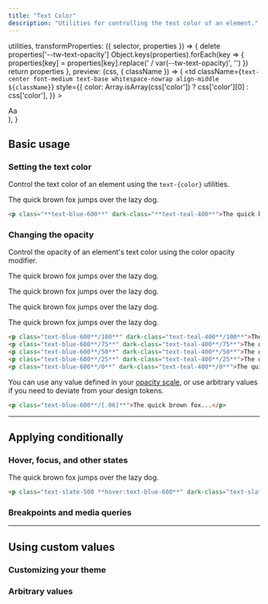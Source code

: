 ```yaml
---
title: "Text Color"
description: "Utilities for controlling the text color of an element."
---
```



  utilities,
  transformProperties: ({ selector, properties }) => {
    delete properties['--tw-text-opacity']
    Object.keys(properties).forEach(key => {
      properties[key] = properties[key].replace(' / var(--tw-text-opacity)', '')
    })
    return properties
  },
  preview: (css, { className }) => (
    <td
      className={`text-center font-medium text-base whitespace-nowrap align-middle ${className}`}
      style={{
        color: Array.isArray(css['color']) ? css['color'][0] : css['color'],
      }}
    >
      <div className="w-16 mx-auto">Aa</div>
    </td>
  ),
}

## Basic usage

### Setting the text color

Control the text color of an element using the `text-{color}` utilities.

<Example>
  <div class="relative text-xl text-center font-medium leading-6">
    <p class="text-blue-600 dark:text-teal-400">The quick brown fox jumps over the lazy dog.</p>
  </div>
</Example>

```html
<p class="**text-blue-600**" dark-class="**text-teal-400**">The quick brown fox...</p>
```

### Changing the opacity

Control the opacity of an element's text color using the color opacity modifier.

<Example>
  <div class="text-xl font-medium leading-6 space-y-4">
    <p class="text-blue-600/100 dark:text-teal-400/100">The quick brown fox jumps over the lazy dog.</p>
    <p class="text-blue-600/75 dark:text-teal-400/75">The quick brown fox jumps over the lazy dog.</p>
    <p class="text-blue-600/50 dark:text-teal-400/50">The quick brown fox jumps over the lazy dog.</p>
    <p class="text-blue-600/25 dark:text-teal-400/25">The quick brown fox jumps over the lazy dog.</p>
  </div>
</Example>

```html
<p class="text-blue-600**/100**" dark-class="text-teal-400**/100**">The quick brown fox...</p>
<p class="text-blue-600**/75**" dark-class="text-teal-400**/75**">The quick brown fox...</p>
<p class="text-blue-600**/50**" dark-class="text-teal-400**/50**">The quick brown fox...</p>
<p class="text-blue-600**/25**" dark-class="text-teal-400**/25**">The quick brown fox...</p>
<p class="text-blue-600**/0**" dark-class="text-teal-400**/0**">The quick brown fox...</p>
```

You can use any value defined in your [opacity scale](/docs/opacity), or use arbitrary values if you need to deviate from your design tokens.

```html
<p class="text-blue-600**/[.06]**">The quick brown fox...</p>
```

---

## <Heading ignore>Applying conditionally</Heading>

### <Heading ignore>Hover, focus, and other states</Heading>

<HoverFocusAndOtherStates featuredClass="text-blue-600">

<Example hint="Try hovering over the text to see the expected behaviour">
  <div class="relative text-xl text-center font-medium leading-6">
    <p class="text-slate-500 hover:text-blue-600 dark:text-slate-400 dark:hover:text-teal-400">The quick brown fox jumps over the lazy dog.</p>
  </div>
</Example>

```html
<p class="text-slate-500 **hover:text-blue-600**" dark-class="text-slate-400 **hover:text-teal-400**">The quick brown fox...</p>
```

</HoverFocusAndOtherStates>


### <Heading ignore>Breakpoints and media queries</Heading>

<BreakpointsAndMediaQueries defaultClass="text-blue-600" featuredClass="text-teal-600" element="p" />

---

## Using custom values

### Customizing your theme

<CustomizePluginColors name="text" configKey="textColor" />

### Arbitrary values

<ArbitraryValues property="color" featuredClass="text-[#50d71e]" element="p" />
